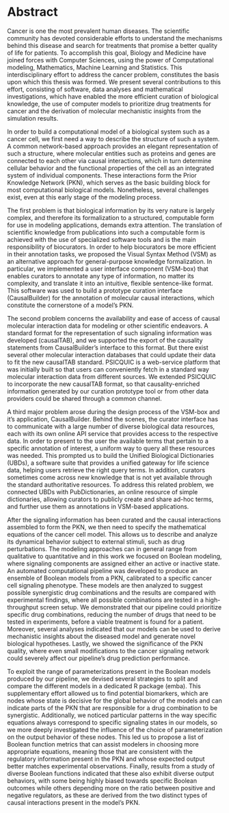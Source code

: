 # Abstract {-}

\vspace{-20pt}

Cancer is one the most prevalent human diseases. 
The scientific community has devoted considerable efforts to understand the mechanisms behind this disease and search for treatments that promise a better quality of life for patients. 
To accomplish this goal, Biology and Medicine have joined forces with Computer Sciences, using the power of Computational modeling, Mathematics, Machine Learning and Statistics. 
This interdisciplinary effort to address the cancer problem, constitutes the basis upon which this thesis was formed. 
We present several contributions to this effort, consisting of software, data analyses and mathematical investigations, which have enabled the more efficient curation of biological knowledge, the use of computer models to prioritize drug treatments for cancer and the derivation of molecular mechanistic insights from the simulation results.

In order to build a computational model of a biological system such as a cancer cell, we first need a way to describe the structure of such a system. 
A common network-based approach provides an elegant representation of such a structure, where molecular entities such as proteins and genes are connected to each other via causal interactions, which in turn determine cellular behavior and the functional properties of the cell as an integrated system of individual components. 
These interactions form the Prior Knowledge Network (PKN), which serves as the basic building block for most computational biological models. Nonetheless, several challenges exist, even at this early stage of the modeling process.

The first problem is that biological information by its very nature is largely complex, and therefore its formalization to a structured, computable form for use in modeling applications, demands extra attention. 
The translation of scientific knowledge from publications into such a computable form is achieved with the use of specialized software tools and is the main responsibility of biocurators. 
In order to help biocurators be more efficient in their annotation tasks, we proposed the Visual Syntax Method (VSM) as an alternative approach for general-purpose knowledge formalization. 
In particular, we implemented a user interface component (VSM-box) that enables curators to annotate any type of information, no matter its complexity, and translate it into an intuitive, flexible sentence-like format.
This software was used to build a prototype curation interface (CausalBuilder) for the annotation of molecular causal interactions, which constitute the cornerstone of a model’s PKN.

The second problem concerns the availability and ease of access of causal molecular interaction data for modeling or other scientific endeavors. 
A standard format for the representation of such signaling information was developed (causalTAB), and we supported the export of the causality statements from CausalBuilder’s interface to this format. 
But there exist several other molecular interaction databases that could update their data to fit the new causalTAB standard. 
PSICQUIC is a web-service platform that was initially built so that users can conveniently fetch in a standard way molecular interaction data from different sources. 
We extended PSICQUIC to incorporate the new causalTAB format, so that causality-enriched information generated by our curation prototype tool or from other data providers could be shared through a common channel.

A third major problem arose during the design process of the VSM-box and it’s application, CausalBuilder. 
Behind the scenes, the curator interface has to communicate with a large number of diverse biological data resources, each with its own online API service that provides access to the respective data. 
In order to present to the user the available terms that pertain to a specific annotation of interest, a uniform way to query all these resources was needed. 
This prompted us to build the Unified Biological Dictionaries (UBDs), a software suite that provides a unified gateway for life science data, helping users retrieve the right query terms. 
In addition, curators sometimes come across new knowledge that is not yet available through the standard authoritative resources. 
To address this related problem, we connected UBDs with PubDictionaries, an online resource of simple dictionaries, allowing curators to publicly create and share ad-hoc terms, and further use them as annotations in VSM-based applications.

After the signaling information has been curated and the causal interactions assembled to form the PKN, we then need to specify the mathematical equations of the cancer cell model. 
This allows us to describe and analyze its dynamical behavior subject to external stimuli, such as drug perturbations. 
The modeling approaches can in general range from qualitative to quantitative and in this work we focused on Boolean modeling, where signaling components are assigned either an active or inactive state. 
An automated computational pipeline was developed to produce an ensemble of Boolean models from a PKN, calibrated to a specific cancer cell signaling phenotype. 
These models are then analyzed to suggest possible synergistic drug combinations and the results are compared with experimental findings, where all possible combinations are tested in a high-throughput screen setup. 
We demonstrated that our pipeline could prioritize specific drug combinations, reducing the number of drugs that need to be tested in experiments, before a viable treatment is found for a patient. 
Moreover, several analyses indicated that our models can be used to derive mechanistic insights about the diseased model and generate novel biological hypotheses. 
Lastly, we showed the significance of the PKN quality, where even small modifications to the cancer signaling network could severely affect our pipeline’s drug prediction performance.

\newpage

To exploit the range of parameterizations present in the Boolean models produced by our pipeline, we devised several strategies to split and compare the different models in a dedicated R package (emba). 
This supplementary effort allowed us to find potential biomarkers, which are nodes whose state is decisive for the global behavior of the models and can indicate parts of the PKN that are responsible for a drug combination to be synergistic. 
Additionally, we noticed particular patterns in the way specific equations always correspond to specific signaling states in our models, so we more deeply investigated the influence of the choice of parameterization on the output behavior of these nodes. 
This led us to propose a list of Boolean function metrics that can assist modelers in choosing more appropriate equations, meaning those that are consistent with the regulatory information present in the PKN and whose expected output better matches experimental observations. 
Finally, results from a study of diverse Boolean functions indicated that these also exhibit diverse output behaviors, with some being highly biased towards specific Boolean outcomes while others depending more on the ratio between positive and negative regulators, as these are derived from the two distinct types of causal interactions present in the model’s PKN.
